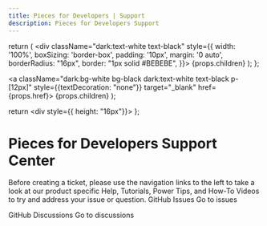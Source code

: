 ```yaml
---
title: Pieces for Developers | Support
description: Pieces for Developers Support
---
```


  return (
    <div className="dark:text-white text-black" style={{
      width: '100%',
      boxSizing: 'border-box',
      padding: '10px',
      margin: '0 auto',
      borderRadius: "16px",
      border: "1px solid #BEBEBE",
    }}>
      {props.children}
    </div>
  );
};

  <a className="dark:bg-white bg-black dark:text-white text-black p-[12px]" style={{textDecoration: "none"}} target="_blank" href={props.href}>
    {props.children}
  </a>
);

  return <div style={{ height: "16px"}}></div>
};

# Pieces for Developers Support Center

<Info>
  Before creating a ticket, please use the navigation links to the left to take a look at our product specific Help, Tutorials, Power Tips, and How-To Videos to try and address your issue or question.
</Info>

<SingleCard>
  GitHub Issues

  <ButtonLink href="https://github.com/pieces-app/support/issues">
    Go to issues
  </ButtonLink>
</SingleCard>

<MiniSpacer></MiniSpacer>

<SingleCard>
  GitHub Discussions

  <ButtonLink href="https://github.com/pieces-app/support/discussions">
    Go to discussions
  </ButtonLink>
</SingleCard>
